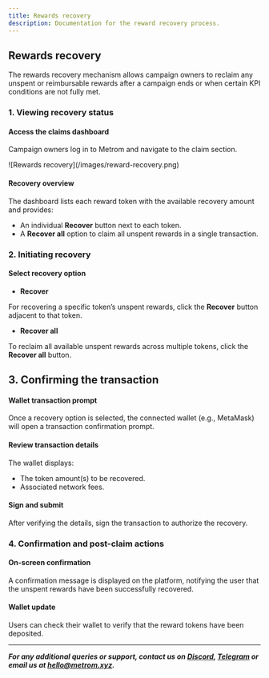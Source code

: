 ```yaml
---
title: Rewards recovery
description: Documentation for the reward recovery process.
---
```


## Rewards recovery

The rewards recovery mechanism allows campaign owners to reclaim any unspent or
reimbursable rewards after a campaign ends or when certain KPI conditions are
not fully met.

### 1. Viewing recovery status

#### Access the claims dashboard

Campaign owners log in to Metrom and navigate to the claim section.

<div className="mediaWrapper">
    ![Rewards recovery](/images/reward-recovery.png)
</div>

#### Recovery overview

The dashboard lists each reward token with the available recovery amount and
provides:

- An individual **Recover** button next to each token.
- A **Recover all** option to claim all unspent rewards in a single transaction.

### 2. Initiating recovery

#### Select recovery option

- **Recover**

For recovering a specific token’s unspent rewards, click the **Recover** button
adjacent to that token.

- **Recover all**

To reclaim all available unspent rewards across multiple tokens, click the
**Recover all** button.

## 3. Confirming the transaction

#### Wallet transaction prompt

Once a recovery option is selected, the connected wallet (e.g., MetaMask) will
open a transaction confirmation prompt.

#### Review transaction details

The wallet displays:

- The token amount(s) to be recovered.
- Associated network fees.

#### Sign and submit

After verifying the details, sign the transaction to authorize the recovery.

### 4. Confirmation and post-claim actions

#### On-screen confirmation

A confirmation message is displayed on the platform, notifying the user that the
unspent rewards have been successfully recovered.

#### Wallet update

Users can check their wallet to verify that the reward tokens have been
deposited.

---

**_For any additional queries or support, contact us on
[Discord](https://discord.com/invite/S2kBEAGWbM),
[Telegram](https://t.me/metrom_xyz) or email us at
[hello@metrom.xyz](mailto:hello@metrom.xyz)._**
